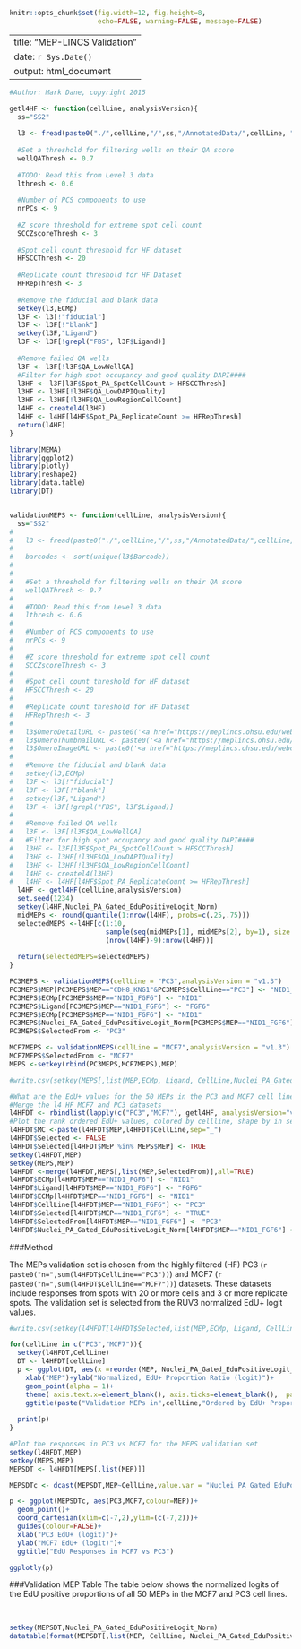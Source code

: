 
```r
knitr::opts_chunk$set(fig.width=12, fig.height=8,
                      echo=FALSE, warning=FALSE, message=FALSE)
```

---
title: "MEP-LINCS Validation"
date: `r Sys.Date()`
output: html_document
---


```r
#Author: Mark Dane, copyright 2015

getl4HF <- function(cellLine, analysisVersion){
  ss="SS2"
  
  l3 <- fread(paste0("./",cellLine,"/",ss,"/AnnotatedData/",cellLine, "_",ss,"_",analysisVersion,"_Level3.txt"), showProgress = FALSE)
  
  #Set a threshold for filtering wells on their QA score
  wellQAThresh <- 0.7
  
  #TODO: Read this from Level 3 data
  lthresh <- 0.6
  
  #Number of PCS components to use
  nrPCs <- 9
  
  #Z score threshold for extreme spot cell count
  SCCZscoreThresh <- 3
  
  #Spot cell count threshold for HF dataset
  HFSCCThresh <- 20
  
  #Replicate count threshold for HF Dataset
  HFRepThresh <- 3
  
  #Remove the fiducial and blank data
  setkey(l3,ECMp)
  l3F <- l3[!"fiducial"]
  l3F <- l3F[!"blank"]
  setkey(l3F,"Ligand")
  l3F <- l3F[!grepl("FBS", l3F$Ligand)]
  
  #Remove failed QA wells
  l3F <- l3F[!l3F$QA_LowWellQA]
  #Filter for high spot occupancy and good quality DAPI####
  l3HF <- l3F[l3F$Spot_PA_SpotCellCount > HFSCCThresh]
  l3HF <- l3HF[!l3HF$QA_LowDAPIQuality]
  l3HF <- l3HF[!l3HF$QA_LowRegionCellCount]
  l4HF <- createl4(l3HF)
  l4HF <- l4HF[l4HF$Spot_PA_ReplicateCount >= HFRepThresh]
  return(l4HF)
}

```


```r
library(MEMA)
library(ggplot2)
library(plotly)
library(reshape2)
library(data.table)
library(DT)


validationMEPS <- function(cellLine, analysisVersion){
  ss="SS2"
#   
#   l3 <- fread(paste0("./",cellLine,"/",ss,"/AnnotatedData/",cellLine, "_",ss,"_",analysisVersion,"_Level3.txt"), showProgress = FALSE)
#   
#   barcodes <- sort(unique(l3$Barcode))
#   
#   
#   #Set a threshold for filtering wells on their QA score
#   wellQAThresh <- 0.7
#   
#   #TODO: Read this from Level 3 data
#   lthresh <- 0.6
#   
#   #Number of PCS components to use
#   nrPCs <- 9
#   
#   #Z score threshold for extreme spot cell count
#   SCCZscoreThresh <- 3
#   
#   #Spot cell count threshold for HF dataset
#   HFSCCThresh <- 20
#   
#   #Replicate count threshold for HF Dataset
#   HFRepThresh <- 3
#   
#   l3$OmeroDetailURL <- paste0('<a href="https://meplincs.ohsu.edu/webclient/img_detail/',l3$ImageID,'/"',' target="_blank">Omero</a>')
#   l3$OmeroThumbnailURL <- paste0('<a href="https://meplincs.ohsu.edu/webclient/render_thumbnail/',l3$ImageID,'/"',' target="_blank">Omero</a>')
#   l3$OmeroImageURL <- paste0('<a href="https://meplincs.ohsu.edu/webclient/render_image/',l3$ImageID,'/"',' target="_blank">Omero</a>')
#   
#   #Remove the fiducial and blank data
#   setkey(l3,ECMp)
#   l3F <- l3[!"fiducial"]
#   l3F <- l3F[!"blank"]
#   setkey(l3F,"Ligand")
#   l3F <- l3F[!grepl("FBS", l3F$Ligand)]
#   
#   #Remove failed QA wells
#   l3F <- l3F[!l3F$QA_LowWellQA]
#   #Filter for high spot occupancy and good quality DAPI####
#   l3HF <- l3F[l3F$Spot_PA_SpotCellCount > HFSCCThresh]
#   l3HF <- l3HF[!l3HF$QA_LowDAPIQuality]
#   l3HF <- l3HF[!l3HF$QA_LowRegionCellCount]
#   l4HF <- createl4(l3HF)
#   l4HF <- l4HF[l4HF$Spot_PA_ReplicateCount >= HFRepThresh]
  l4HF <- getl4HF(cellLine,analysisVersion)
  set.seed(1234)
  setkey(l4HF,Nuclei_PA_Gated_EduPositiveLogit_Norm)
  midMEPs <- round(quantile(1:nrow(l4HF), probs=c(.25,.75)))
  selectedMEPS <-l4HF[c(1:10, 
                        sample(seq(midMEPs[1], midMEPs[2], by=1), size = 5),
                        (nrow(l4HF)-9):nrow(l4HF))]
  
  return(selectedMEPS=selectedMEPS)
}
```


```r
PC3MEPS <- validationMEPS(cellLine = "PC3",analysisVersion = "v1.3")
PC3MEPS$MEP[PC3MEPS$MEP=="CDH8_KNG1"&PC3MEPS$CellLine=="PC3"] <- "NID1_FGF6"
PC3MEPS$ECMp[PC3MEPS$MEP=="NID1_FGF6"] <- "NID1"
PC3MEPS$Ligand[PC3MEPS$MEP=="NID1_FGF6"] <- "FGF6"
PC3MEPS$ECMp[PC3MEPS$MEP=="NID1_FGF6"] <- "NID1"
PC3MEPS$Nuclei_PA_Gated_EduPositiveLogit_Norm[PC3MEPS$MEP=="NID1_FGF6"] <- -7.17
PC3MEPS$SelectedFrom <- "PC3"

MCF7MEPS <- validationMEPS(cellLine = "MCF7",analysisVersion = "v1.3")
MCF7MEPS$SelectedFrom <- "MCF7"
MEPS <-setkey(rbind(PC3MEPS,MCF7MEPS),MEP)
```


```r
#write.csv(setkey(MEPS[,list(MEP,ECMp, Ligand, CellLine,Nuclei_PA_Gated_EduPositiveLogit_Norm,Barcode)],CellLine,Nuclei_PA_Gated_EduPositiveLogit_Norm), file = paste0("validationMEPS_v1.csv"))

#What are the EdU+ values for the 50 MEPs in the PC3 and MCF7 cell lines
#Merge the l4 HF MCF7 and PC3 datasets
l4HFDT <- rbindlist(lapply(c("PC3","MCF7"), getl4HF, analysisVersion="v1.3"))
#Plot the rank ordered EdU+ values, colored by cellline, shape by in set
l4HFDT$MC <-paste(l4HFDT$MEP,l4HFDT$CellLine,sep="_")
l4HFDT$Selected <- FALSE
l4HFDT$Selected[l4HFDT$MEP %in% MEPS$MEP] <- TRUE
setkey(l4HFDT,MEP)
setkey(MEPS,MEP)
l4HFDT <-merge(l4HFDT,MEPS[,list(MEP,SelectedFrom)],all=TRUE)
l4HFDT$ECMp[l4HFDT$MEP=="NID1_FGF6"] <- "NID1"
l4HFDT$Ligand[l4HFDT$MEP=="NID1_FGF6"] <- "FGF6"
l4HFDT$ECMp[l4HFDT$MEP=="NID1_FGF6"] <- "NID1"
l4HFDT$CellLine[l4HFDT$MEP=="NID1_FGF6"] <- "PC3"
l4HFDT$Selected[l4HFDT$MEP=="NID1_FGF6"] <- "TRUE"
l4HFDT$SelectedFrom[l4HFDT$MEP=="NID1_FGF6"] <- "PC3"
l4HFDT$Nuclei_PA_Gated_EduPositiveLogit_Norm[l4HFDT$MEP=="NID1_FGF6"] <- -7.17
```

###Method

The MEPs validation set is chosen from the highly filtered (HF) PC3 (`r paste0("n=",sum(l4HFDT$CellLine=="PC3"))`) and MCF7 (`r paste0("n=",sum(l4HFDT$CellLine=="MCF7"))`)  datasets. These datasets include responses from spots with 20 or more cells and 3 or more replicate spots. The validation set is selected from the RUV3 normalized EdU+ logit values.  


```r
#write.csv(setkey(l4HFDT[l4HFDT$Selected,list(MEP,ECMp, Ligand, CellLine,Nuclei_PA_Gated_EduPositiveLogit_Norm,Barcode)],CellLine,Nuclei_PA_Gated_EduPositiveLogit_Norm), file = paste0("validationMEPSInBothCellLines_v1.csv"))

for(cellLine in c("PC3","MCF7")){
  setkey(l4HFDT,CellLine)
  DT <- l4HFDT[cellLine]
  p <- ggplot(DT, aes(x =reorder(MEP, Nuclei_PA_Gated_EduPositiveLogit_Norm), y = Nuclei_PA_Gated_EduPositiveLogit_Norm, colour=SelectedFrom, shape=Selected, size=Selected))+
    xlab("MEP")+ylab("Normalized, EdU+ Proportion Ratio (logit)")+
    geom_point(alpha = 1)+
    theme( axis.text.x=element_blank(), axis.ticks=element_blank(),  panel.grid.major = element_blank())+
    ggtitle(paste("Validation MEPs in",cellLine,"Ordered by EdU+ Proportion"))
  
  print(p)
}
```

```r
#Plot the responses in PC3 vs MCF7 for the MEPS validation set
setkey(l4HFDT,MEP)
setkey(MEPS,MEP)
MEPSDT <- l4HFDT[MEPS[,list(MEP)]]

MEPSDTc <- dcast(MEPSDT,MEP~CellLine,value.var = "Nuclei_PA_Gated_EduPositiveLogit_Norm")

p <- ggplot(MEPSDTc, aes(PC3,MCF7,colour=MEP))+
  geom_point()+
  coord_cartesian(xlim=c(-7,2),ylim=(c(-7,2)))+
  guides(colour=FALSE)+
  xlab("PC3 EdU+ (logit)")+
  ylab("MCF7 EdU+ (logit)")+
  ggtitle("EdU Responses in MCF7 vs PC3")

ggplotly(p)
```

###Validation MEP Table
The table below shows the normalized logits of the EdU positive proportions of all 50 MEPs in the MCF7 and PC3 cell lines.  

<br>

```r
setkey(MEPSDT,Nuclei_PA_Gated_EduPositiveLogit_Norm)
datatable(format(MEPSDT[,list(MEP, CellLine, Nuclei_PA_Gated_EduPositiveLogit_Norm)], digits=2, scientific = FALSE, nsmall=0), options = list(pageLength = 5), colnames = c("MEP", "Cell Line","EDU+ Prop."))
```